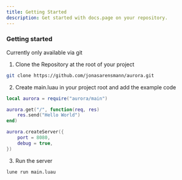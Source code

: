 ```yaml
---
title: Getting Started
description: Get started with docs.page on your repository.
---
```


### Getting started

Currently only available via git

1. Clone the Repository at the root of your project

```bash
git clone https://github.com/jonasarensmann/aurora.git
```

2. Create main.luau in your project root and add the example code

```lua
local aurora = require("aurora/main")

aurora.get("/", function(req, res)
    res.send("Hello World")
end)

aurora.createServer({
    port = 8080,
    debug = true,
})
```

3. Run the server

```bash
lune run main.luau
```
